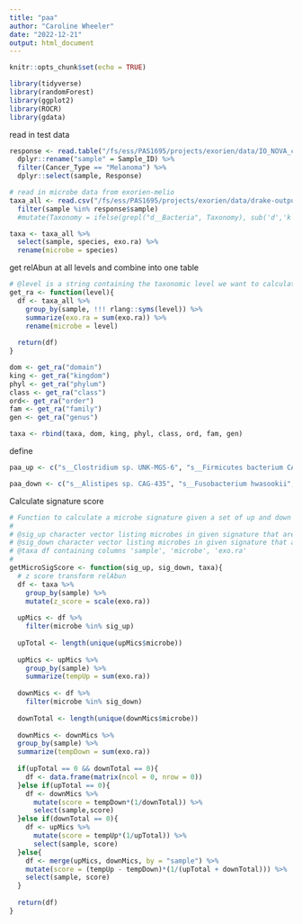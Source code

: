 ```yaml
---
title: "paa"
author: "Caroline Wheeler"
date: "2022-12-21"
output: html_document
---
```


```r
knitr::opts_chunk$set(echo = TRUE)

library(tidyverse)
library(randomForest)
library(ggplot2)
library(ROCR)
library(gdata)
```

read in test data
```r
response <- read.table("/fs/ess/PAS1695/projects/exorien/data/IO_NOVA_clin.txt", header = TRUE) %>%
  dplyr::rename("sample" = Sample_ID) %>%
  filter(Cancer_Type == "Melanoma") %>%
  dplyr::select(sample, Response) 

# read in microbe data from exorien-melio 
taxa_all <- read.csv("/fs/ess/PAS1695/projects/exorien/data/drake-output/2022-03-16/2022-03-16_RA-with-taxonomy.csv") %>%
  filter(sample %in% response$sample)
  #mutate(Taxonomy = ifelse(grepl("d__Bacteria", Taxonomy), sub('d','k',Taxonomy), Taxonomy))

taxa <- taxa_all %>%
  select(sample, species, exo.ra) %>%
  rename(microbe = species)
```

get relAbun at all levels and combine into one table
```r
# @level is a string containing the taxonomic level we want to calculate relative abundances for
get_ra <- function(level){
  df <- taxa_all %>%
    group_by(sample, !!! rlang::syms(level)) %>%
    summarize(exo.ra = sum(exo.ra)) %>%
    rename(microbe = level)
  
  return(df)
}

dom <- get_ra("domain")
king <- get_ra("kingdom")
phyl <- get_ra("phylum")
class <- get_ra("class")
ord<- get_ra("order")
fam <- get_ra("family")
gen <- get_ra("genus")

taxa <- rbind(taxa, dom, king, phyl, class, ord, fam, gen)
```

define
```r
paa_up <- c("s__Clostridium sp. UNK-MGS-6", "s__Firmicutes bacterium CAG 41", "s__Coprobacillus cateniformis", "s__Clostridia bacterium UC5-1-2G4","s__Streptococcus dysgalactiae", "s__Acidaminococcus sp. HPA0509", "s__Roseburia sp.CAG-303", "s__Butyrivibrio_sp. AE2032", "s__Coprobacillus sp. 29-1", "s__Coprobacillus sp. D6")

paa_down <- c("s__Alistipes sp. CAG-435", "s__Fusobacterium hwasookii", "s__Leuconostoc sp. DORA-2", "s__Paenibacillus lentimorbus", "s__Fusobacterium sp. oral taxon 370", "s__Alcanivorax hongdengensis", "s__Arthrobacter sp. LS16", "s__Bacillus sp. 5B6", "s__Bacillus velezensis", "s__Fusobacterium sp. OBRC1")
```

Calculate signature score
```r
# Function to calculate a microbe signature given a set of up and down regulated microbes and the relAbun of sample data
#
# @sig_up character vector listing microbes in given signature that are up-regulated
# @sig_down character vector listing microbes in given signature that are down-regulated
# @taxa df containing columns 'sample', 'microbe', 'exo.ra'
#
getMicroSigScore <- function(sig_up, sig_down, taxa){
  # z score transform relAbun 
  df <- taxa %>%
    group_by(sample) %>%
    mutate(z_score = scale(exo.ra))
  
  upMics <- df %>%
    filter(microbe %in% sig_up)
  
  upTotal <- length(unique(upMics$microbe))
  
  upMics <- upMics %>%  
    group_by(sample) %>%
    summarize(tempUp = sum(exo.ra))
  
  downMics <- df %>%
    filter(microbe %in% sig_down)
  
  downTotal <- length(unique(downMics$microbe))
  
  downMics <- downMics %>%
  group_by(sample) %>%
  summarize(tempDown = sum(exo.ra))
  
  if(upTotal == 0 && downTotal == 0){
    df <- data.frame(matrix(ncol = 0, nrow = 0))
  }else if(upTotal == 0){
    df <- downMics %>%
      mutate(score = tempDown*(1/downTotal)) %>%
      select(sample,score)
  }else if(downTotal == 0){
    df <- upMics %>%
      mutate(score = tempUp*(1/upTotal)) %>%
      select(sample, score)
  }else{
    df <- merge(upMics, downMics, by = "sample") %>%
    mutate(score = (tempUp - tempDown)*(1/(upTotal + downTotal))) %>%
    select(sample, score)
  }
  
  return(df)
}
```

```r

```

